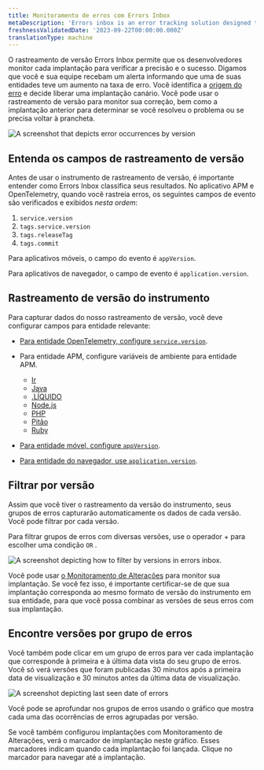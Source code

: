 ```yaml
---
title: Monitoramento de erros com Errors Inbox
metaDescription: 'Errors inbox is an error tracking solution designed to give you the tools to proactively detect, triage, and resolve errors across your full application stack.'
freshnessValidatedDate: '2023-09-22T00:00:00.000Z'
translationType: machine
---
```





O rastreamento de versão Errors Inbox permite que os desenvolvedores monitor cada implantação para verificar a precisão e o sucesso. Digamos que você e sua equipe recebam um alerta informando que uma de suas entidades teve um aumento na taxa de erro. Você identifica a [origem do erro](/docs/tutorial-error-tracking/respond-outages/) e decide liberar uma implantação canário. Você pode usar o rastreamento de versão para monitor sua correção, bem como a implantação anterior para determinar se você resolveu o problema ou se precisa voltar à prancheta.

<img
  title="errors inbox change tracking"
  alt="A screenshot that depicts error occurrences by version"
  src={errorsinboxErrorsInboxChangeTracking}
/>

## Entenda os campos de rastreamento de versão

Antes de usar o instrumento de rastreamento de versão, é importante entender como Errors Inbox classifica seus resultados. No aplicativo APM e OpenTelemetry, quando você rastreia erros, os seguintes campos de evento são verificados e exibidos _nesta ordem_:

1. `service.version`
2. `tags.service.version`
3. `tags.releaseTag`
4. `tags.commit`

Para aplicativos móveis, o campo do evento é `appVersion`.

Para aplicativos de navegador, o campo de evento é `application.version`.

## Rastreamento de versão do instrumento

Para capturar dados do nosso rastreamento de versão, você deve configurar campos para entidade relevante:

* [Para entidade OpenTelemetry, configure `service.version`](/docs/more-integrations/open-source-telemetry-integrations/opentelemetry/best-practices/opentelemetry-best-practices-resources/).

* Para entidade APM, configure variáveis de ambiente para entidade APM.

  * [Ir](/docs/apm/agents/go-agent/configuration/go-agent-code-level-metrics-config/#errors-inbox-configuration)
  * [Java](/docs/apm/agents/java-agent/configuration/java-agent-configuration-config-file/#errors-inbox-configuration)
  * [.LÍQUIDO](/docs/apm/agents/net-agent/configuration/net-agent-configuration/#errors-inbox-configuration)
  * [Node.js](/docs/apm/agents/nodejs-agent/installation-configuration/nodejs-agent-configuration/#errors-inbox-configuration)
  * [PHP](/docs/apm/agents/php-agent/configuration/php-agent-configuration/#errors-inbox-configuration)
  * [Pitão](/docs/apm/agents/python-agent/configuration/python-agent-configuration/#errors-inbox-configuration)
  * [Ruby](/docs/apm/agents/ruby-agent/configuration/ruby-agent-configuration/#errors-inbox-configuration)

* [Para entidade móvel, configure `appVersion`](/docs/mobile-monitoring/new-relic-mobile/mobile-sdk/set-application-version/).

* [Para entidade do navegador, use `application.version`](/docs/browser/new-relic-browser/browser-apis/setApplicationVersion/).

## Filtrar por versão

Assim que você tiver o rastreamento da versão do instrumento, seus grupos de erros capturarão automaticamente os dados de cada versão. Você pode filtrar por cada versão.

Para filtrar grupos de erros com diversas versões, use o operador + para escolher uma condição `OR` .

<img
  title="version tracking errors inbox"
  alt="A screenshot depicting how to filter by versions in errors inbox. "
  src={errorsinboxFilterErrorsbyVersions}
/>

Você pode usar [o Monitoramento de Alterações](/docs/change-tracking/change-tracking-view-analyze/) para monitor sua implantação. Se você fez isso, é importante certificar-se de que sua implantação corresponda ao mesmo formato de versão do instrumento em sua entidade, para que você possa combinar as versões de seus erros com sua implantação.

## Encontre versões por grupo de erros

Você também pode clicar em um grupo de erros para ver cada implantação que corresponde à primeira e à última data vista do seu grupo de erros. Você só verá versões que foram publicadas 30 minutos após a primeira data de visualização e 30 minutos antes da última data de visualização.

<img
  title="error date"
  alt="A screenshot depicting last seen date of errors"
  src={errorsinboxErrorDate}
/>

Você pode se aprofundar nos grupos de erros usando o gráfico que mostra cada uma das ocorrências de erros agrupadas por versão.

Se você também configurou implantações com Monitoramento de Alterações, verá o marcador de implantação neste gráfico. Esses marcadores indicam quando cada implantação foi lançada. Clique no marcador para navegar até a implantação.